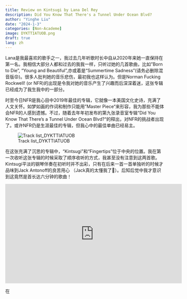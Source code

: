 ```yaml
---
title: Review on Kintsugi by Lana Del Rey
description: Did You Know That There's a Tunnel Under Ocean Blvd?
author: "Yinghe Liu"
date: "2024-1-3"
categories: [Non-Academe]
image: DYKTTIATUOB.png
draft: true
lang: zh
---
```


Lana是我最喜欢的歌手之一，我过去几年听歌时长中自从2020年来她一直保持在第一名。我相信大部分人都和过去的我我一样，只听过她的几首歌曲，比如"Born to Die", "Young and Beautiful",亦或着是“Summertime Sadness"(请务必删除混音版😡)。很多人批判她的音乐悲伤，最初我也这样认为。但是Norman Fucking Rockwell! (or NFR)的出现是令我对她的音乐产生了兴趣而后深深着迷，这张专辑已经成为了我生我中的一部分。

时至今日NFR是我心目中2019年最佳的专辑，它就像一本美国文化史诗，充满了人文关怀。如梦如画的作词和制作只能用”Master Piece“来形容，我为那些不能体会NFR的人感到遗憾。不过，随着去年年初发布的第九张录音室专辑“Did You Know That There's a Tunnel Under Ocean Blvd?"的释出，对NFR的挑战者出现了。或许NFR仍是生涯最佳的专辑，但我心中的最佳单曲已经易主。

![Track list_DYKTTIATUOB](Screenshot 2024-01-03 at 8.54.14 PM-4333279-4333285.png)

在这张充满了沉思的专辑中，"Kintsugi"和“Fingertips”位于中央的位置。我在第一次收听这张专辑的时候采取了顺序收听的方式，我甚至没有注意到这两首歌。Kintsugi平淡的钢琴伴奏在初听时并不出彩，只有在后来一首一首单独听的时候才品味到Jack Antonoff的良苦用心 （Jack真的太懂我了🥹）。后知后觉中我才意识到这竟然是首长达六分钟的歌曲！

<iframe width="560" height="315" src="https://www.youtube-nocookie.com/embed/Yb2zNCG0s3I?si=QHIkGt59M8kEHfTK" title="YouTube video player" frameborder="0" allow="accelerometer; autoplay; clipboard-write; encrypted-media; gyroscope; picture-in-picture; web-share" allowfullscreen></iframe>

在
